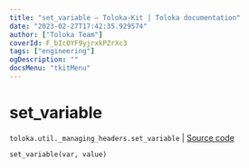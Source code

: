 ```yaml
---
title: "set_variable — Toloka-Kit | Toloka documentation"
date: "2023-02-27T17:42:35.929574"
author: ["Toloka Team"]
coverId: F_bIcOYF9yjrxkPZrXc3
tags: ["engineering"]
ogDescription: ""
docsMenu: "tkitMenu"
---
```


# set_variable
`toloka.util._managing_headers.set_variable` | [Source code](https://github.com/Toloka/toloka-kit/blob/v1.1.4/src/util/_managing_headers.py#L22)

```python
set_variable(var, value)
```